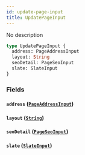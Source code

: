 ```yaml
---
id: update-page-input
title: UpdatePageInput
---
```


No description

```graphql
type UpdatePageInput {
  address: PageAddressInput
  layout: String
  seoDetail: PageSeoInput
  slate: SlateInput
}
```

### Fields

#### `address` ([`PageAddressInput`](/graphql/inputs/page-address-input))

#### `layout` ([`String`](/graphql/scalars/string))

#### `seoDetail` ([`PageSeoInput`](/graphql/inputs/page-seo-input))

#### `slate` ([`SlateInput`](/graphql/inputs/slate-input))
